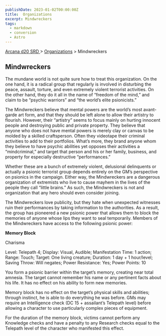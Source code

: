 ```yaml
---
publishDate: 2023-01-02T00:00:00Z
title:  Organizations
excerpt: Mindwreckers
tags:
  - markdown
  - conversion
  - Astro
---
```


[ Arcana d20 SRD ](/#arcanaD20) > [ Organizations](arcana-d20-srd-organizations-index) > Mindwreckers

##  Mindwreckers

The mundane world is not quite sure how to treat this organization. On the one
hand, it is a radical group that regularly is involved in disturbing the
peace, assault, torture, and even extremely violent terrorist activities. On
the other hand, they do it all in the name of “freedom of the mind,” and claim
to be “psychic warriors” and “the world’s elite psionicists.”

The Mindwreckers believe that mental powers are the world’s most avant-garde
art form, and that they should be left alone to allow their artistry to
flourish. However, their “artistry” seems to focus mainly on hurting innocent
people and destroying public and private property. They believe that anyone
who does not have mental powers is merely clay or canvas to be molded by a
skilled craftsperson. Often they videotape their criminal activities to add to
their portfolios. What’s more, they brand anyone whom they believe to have
psychic abilities yet opposes their activities a “mindcriminal,” and target
that person and his or her family, business, and property for especially
destructive “performances.”

Whether these are a bunch of extremely violent, delusional delinquents or
actually a psionic terrorist group depends entirely on the GM’s perspective on
psionics in the campaign. Either way, the Mindwreckers are a dangerous
organization of extremists who live to cause mayhem in the lives of the people
they call “little brains.” As such, the Mindwreckers is not and organization
that any hero should even consider joining.

The Mindwreckers love publicity, but they hate when unexpected witnesses ruin
their performances by taking information to the authorities. As a result, the
group has pioneered a new psionic power that allows them to block the memories
of anyone whose lips they want to seal temporarily. Members of the
Mindwreckers have access to the following psionic power:

**Memory Block**

Charisma

Level: Telepath 4; Display: Visual, Audible; Manifestation Time: 1 action;
Range: Touch; Target: One living creature; Duration: 1 day + 1 hour/level;
Saving Throw: Will negates; Power Resistance: Yes; Power Points: 10

You form a psionic barrier within the target’s memory, creating near total
amnesia. The target cannot remember his name or any pertinent facts about his
life. It has no effect on his ability to form new memories.

Memory block has no effect on the target’s physical skills and abilities;
through instinct, he is able to do everything he was before. GMs may require
an Intelligence check (DC 15 + assailant’s Telepath level) before allowing a
character to use particularly complex pieces of equipment.

For the duration of the memory block, victims cannot perform any Knowledge
checks and have a penalty to any Research checks equal to the Telepath level
of the character who manifested this effect.

